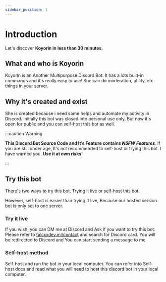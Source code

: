 ```yaml
---
sidebar_position: 1
---
```


# Introduction

Let's discover **Koyorin in less than 30 minutes**.

## What and who is Koyorin

Koyorin is an Another Multipurpose Discord Bot. It has a lots built-in commands and it's really easy to use! She can do moderation, utility, etc. things in your server.

## Why it's created and exist

She is created because i need some helps and automate my activity in Discord. Initially this bot was closed into personal use only, But now it's open for public and you can self-host this bot as well.

:::caution Warning

**This Discord Bot Source Code and It’s Feature contains _NSFW Features_**. If you are still under age, It's not recommended to self-host or trying this bot. I have warned you. **Use it at own risks!**

:::

## Try this bot

There's two ways to try this bot. Trying it live or self-host this bot.

However, self-host is easier than trying it live, Because our hosted version bot is only set to one server.

### Try it live

If you wish, you can DM me at Discord and Ask if you want to try this bot. Please refer to [falcxxdev.ml/contact](https://falcxxdev.ml/contact) and search for Discord card. You will be redirected to Discord and You can start sending a message to me.

### Self-host method

Self-host and run the bot in your local computer. You can refer into Self-host docs and read what you will need to host this discord bot in your local computer.

